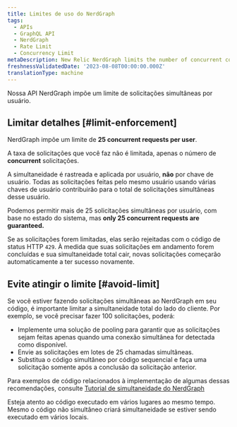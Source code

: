 ```yaml
---
title: Limites de uso do NerdGraph
tags:
  - APIs
  - GraphQL API
  - NerdGraph
  - Rate Limit
  - Concurrency Limit
metaDescription: New Relic NerdGraph limits the number of concurrent connections users make.
freshnessValidatedDate: '2023-08-08T00:00:00.000Z'
translationType: machine
---
```


Nossa API NerdGraph impõe um limite de solicitações simultâneas por usuário.

## Limitar detalhes [#limit-enforcement]

NerdGraph impõe um limite de <DNT>**25 concurrent requests per user**</DNT>.

A taxa de solicitações que você faz não é limitada, apenas o número de <DNT>**concurrent**</DNT> solicitações.

A simultaneidade é rastreada e aplicada por usuário, **não** por chave de usuário. Todas as solicitações feitas pelo mesmo usuário usando várias chaves de usuário contribuirão para o total de solicitações simultâneas desse usuário.

Podemos permitir mais de 25 solicitações simultâneas por usuário, com base no estado do sistema, mas <DNT>**only 25 concurrent requests are guaranteed.**</DNT>

Se as solicitações forem limitadas, elas serão rejeitadas com o código de status HTTP `429`. À medida que suas solicitações em andamento forem concluídas e sua simultaneidade total cair, novas solicitações começarão automaticamente a ter sucesso novamente.

## Evite atingir o limite [#avoid-limit]

Se você estiver fazendo solicitações simultâneas ao NerdGraph em seu código, é importante limitar a simultaneidade total do lado do cliente. Por exemplo, se você precisar fazer 100 solicitações, poderá:

* Implemente uma solução de pooling para garantir que as solicitações sejam feitas apenas quando uma conexão simultânea for detectada como disponível.
* Envie as solicitações em lotes de 25 chamadas simultâneas.
* Substitua o código simultâneo por código sequencial e faça uma solicitação somente após a conclusão da solicitação anterior.

Para exemplos de código relacionados à implementação de algumas dessas recomendações, consulte [Tutorial de simultaneidade do NerdGraph](/docs/apis/nerdgraph/examples/nerdgraph-concurrency-tutorial)

Esteja atento ao código executado em vários lugares ao mesmo tempo. Mesmo o código não simultâneo criará simultaneidade se estiver sendo executado em vários locais.
